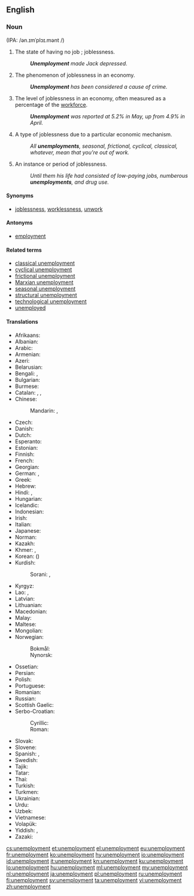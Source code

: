 ==English==

===Noun===
{{en-noun|~|unemployments}} (IPA: /ən.ɪmˈplɔɪ.mənt /)

# The state of having no job<!--pertinent?, which may cause late [[filial life]]-->; joblessness.
#: '''''Unemployment''' made Jack depressed.''
# The phenomenon of joblessness in an economy.
#: '''''Unemployment''' has been considered a cause of crime.''
# The level of joblessness in an economy, often measured as a percentage of the [[workforce]].
#: '''''Unemployment''' was reported at 5.2% in May, up from 4.9% in April.''
# {{context|countable|lang=en}} A type of joblessness due to a particular economic mechanism.
#: ''All '''unemployments''', seasonal, frictional, cyclical, classical, whatever, mean that you're out of work.''
# {{context|countable|lang=en}} An instance or period of joblessness.
#: ''Until them his life had consisted of low-paying jobs, numberous '''unemployments''', and drug use.''

====Synonyms====
* [[joblessness]], [[worklessness]], [[unwork]]

====Antonyms====
* [[employment]]

====Related terms====
* [[classical unemployment]]
* [[cyclical unemployment]]
* [[frictional unemployment]]
* [[Marxian unemployment]]
* [[seasonal unemployment]]
* [[structural unemployment]]
* [[technological unemployment]]
* [[unemployed]]

====Translations====
{{trans-top|joblessness}}
* Afrikaans: {{t|af|werkloosheid}}
* Albanian: {{t|sq|papunësi|f}}
* Arabic: {{t|ar|بِطَالَة|f|sc=Arab}}
* Armenian: {{t|hy|գործազրկություն|sc=Armn}}
* Azeri: {{t|az|işsizlik}}
* Belarusian: {{t|be|беспрацо́ўя|n|sc=Cyrl}}
* Bengali: {{t|bn|দূর|tr=dur|sc=Beng}}, {{t|bn|বেকারত্ব|tr=bekarôtbô|sc=Beng}}
* Bulgarian: {{t+|bg|безрабо́тица|f|sc=Cyrl}}
* Burmese: {{t|my|အလုပ်လက်မဲ့ဖြစ်ခြင်း|sc=Mymr}}
* Catalan: {{t+|ca|atur|m}}, {{t|ca|parada forçosa|f}}, {{t|ca|manca de treball|f}}
* Chinese:
*: Mandarin: {{t+|cmn|失業|sc=Hani}}, {{t+|cmn|失业|tr=shīyè|sc=Hani}}
* Czech: {{t|cs|nezaměstnanost|f}}
* Danish: {{t+|da|arbejdsløshed|c}}
* Dutch: {{t+|nl|werkloosheid|f}}
* Esperanto: {{t|eo|maldungo}}
* Estonian: {{t|et|tööpuudus}}
* Finnish: {{t+|fi|työttömyys}}
* French: {{t+|fr|chômage|m}}
* Georgian: {{t|ka|უმუშევრობა|sc=Geor}}
* German: {{t+|de|Arbeitslosigkeit|f}}, {{t|de|Werklosigkeit|f}}
* Greek: {{t+|el|ανεργία|f}}
* Hebrew: {{t+|he|אַבְטָלָה|f|tr=avtalá}}
* Hindi: {{t|hi|बेरोज़गारी|f|sc=Deva}}, {{t|hi|बेकारी|f|sc=Deva}}
* Hungarian: {{t+|hu|munkanélküliség}}
* Icelandic: {{t+|is|atvinnuleysi}}
* Indonesian: {{t+|id|pengangguran}}
* Irish: {{t|ga|dífhostaíocht}}
* Italian: {{t+|it|disoccupazione|f}}
* Japanese: {{t+|ja|失業|tr=しつぎょう, shitsugyō|sc=Jpan}}
* Norman: {{t|nrf|d'sempliai|m}}
* Kazakh: {{t|kk|жұмыссыздық|sc=Cyrl}}
* Khmer: {{t+|km|និកម្មភាព|tr=ni kam pheap|sc=Khmr}}, {{t|km|អកម្មភាព|tr=ak kam pheap|sc=Khmr}}
* Korean: {{t+|ko|실업|sc=Kore}} ({{t+|ko|失業|sc=Kore}})
* Kurdish:
*: Sorani: {{t|ku|بێ ئیشی|sc=ku-Arab}}, {{t+|ku|بێکاری|sc=ku-Arab}}
{{trans-mid}}
* Kyrgyz: {{t+|ky|жумушсуздук|sc=Cyrl}}
* Lao: {{t+|lo|ໄພຫວ່າງງານ|sc=Laoo}}, {{t|lo|ການວ່າງງານ|sc=Laoo}}
* Latvian: {{t|lv|bezdarbs|m}}
* Lithuanian: {{t+|lt|nedarbas|m}}
* Macedonian: {{t|mk|неврабо́теност|f|sc=Cyrl}}
* Malay: {{t|ms|pengangguran}}
* Maltese: {{t|mt|qgħad}}
* Mongolian: {{t|mn|ажилгүйдэл|sc=Cyrl}}
* Norwegian:
*: Bokmål: {{t+|nb|arbeidsledighet|m}}
*: Nynorsk: {{t|nn|arbeidsløyse|f}}
* Ossetian: {{t|os|æнæкуыст|sc=Cyrl}}
* Persian: {{t|fa|بی‌کاری|tr=bi-kâri|sc=fa-Arab}}
* Polish: {{t+|pl|bezrobocie|n}}
* Portuguese: {{t|pt|desemprego|m}}
* Romanian: {{t+|ro|șomaj|n}}
* Russian: {{t+|ru|безрабо́тица|f}}
* Scottish Gaelic: {{t|gd|cion-cosnaidh|m}}
* Serbo-Croatian:
*: Cyrillic: {{t|sh|незапосленост|f|sc=Cyrl}}
*: Roman: {{t+|sh|nezaposlenost|f}}
* Slovak: {{t|sk|nezamestnanosť|f}}
* Slovene: {{t|sl|brezposelnost|f}}
* Spanish: {{t+|es|desempleo|m}}, {{t+|es|paro}} {{qualifier|Spain}}
* Swedish: {{t+|sv|arbetslöshet}}
* Tajik: {{t|tg|бекорӣ|sc=Cyrl}}
* Tatar: {{t+|tt|эшсезлек|sc=Cyrl}}
* Thai: {{t|th|การว่างงาน|tr=gaan-wâang-ngaan|sc=Thai}}
* Turkish: {{t+|tr|işsizlik}}
* Turkmen: {{t|tk|işsizlik}}
* Ukrainian: {{t+|uk|безробі́ття|n|sc=Cyrl}}
* Urdu: {{t|ur|بیکاری|f|tr=bekārī|sc=ur-Arab}}
* Uzbek: {{t+|uz|ishsizlik}}
* Vietnamese: {{t+|vi|thất nghiệp|alt=sự thất nghiệp}}
* Volapük: {{t+|vo|nenvob}}
* Yiddish: {{t|yi|אַרבעטסלאָזיקײט|f|sc=Hebr}}, {{t|yi|אַרבעטלאָזיקייַט|f|sc=Hebr}}
* Zazaki: {{t|zza|bêkariye|f}}
{{trans-bottom}}

[[cs:unemployment]]
[[et:unemployment]]
[[el:unemployment]]
[[eu:unemployment]]
[[fr:unemployment]]
[[ko:unemployment]]
[[hy:unemployment]]
[[io:unemployment]]
[[id:unemployment]]
[[it:unemployment]]
[[kn:unemployment]]
[[ku:unemployment]]
[[lo:unemployment]]
[[hu:unemployment]]
[[ml:unemployment]]
[[my:unemployment]]
[[nl:unemployment]]
[[ja:unemployment]]
[[pl:unemployment]]
[[ru:unemployment]]
[[fi:unemployment]]
[[sv:unemployment]]
[[ta:unemployment]]
[[vi:unemployment]]
[[zh:unemployment]]